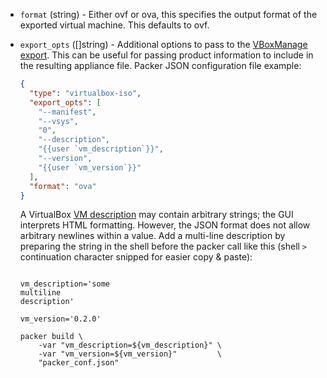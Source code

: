 <!-- Code generated from the comments of the ExportConfig struct in builder/virtualbox/common/export_config.go; DO NOT EDIT MANUALLY -->

- `format` (string) - Either ovf or ova, this specifies the output format
  of the exported virtual machine. This defaults to ovf.

- `export_opts` ([]string) - Additional options to pass to the [VBoxManage
  export](https://www.virtualbox.org/manual/ch09.html#vboxmanage-export).
  This can be useful for passing product information to include in the
  resulting appliance file. Packer JSON configuration file example:

  ```json
  {
    "type": "virtualbox-iso",
    "export_opts": [
      "--manifest",
      "--vsys",
      "0",
      "--description",
      "{{user `vm_description`}}",
      "--version",
      "{{user `vm_version`}}"
    ],
    "format": "ova"
  }
  ```

  A VirtualBox [VM
  description](https://www.virtualbox.org/manual/ch09.html#vboxmanage-export-ovf)
  may contain arbitrary strings; the GUI interprets HTML formatting. However,
  the JSON format does not allow arbitrary newlines within a value. Add a
  multi-line description by preparing the string in the shell before the
  packer call like this (shell `>` continuation character snipped for easier
  copy & paste):

  ```{.shell}

  vm_description='some
  multiline
  description'

  vm_version='0.2.0'

  packer build \
      -var "vm_description=${vm_description}" \
      -var "vm_version=${vm_version}"         \
      "packer_conf.json"
  ```
